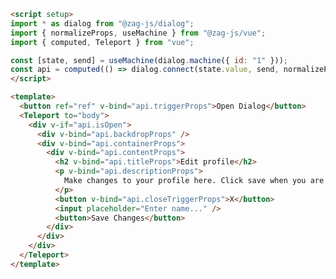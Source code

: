 ```md
<script setup>
import * as dialog from "@zag-js/dialog";
import { normalizeProps, useMachine } from "@zag-js/vue";
import { computed, Teleport } from "vue";

const [state, send] = useMachine(dialog.machine({ id: "1" }));
const api = computed(() => dialog.connect(state.value, send, normalizeProps));
</script>

<template>
  <button ref="ref" v-bind="api.triggerProps">Open Dialog</button>
  <Teleport to="body">
    <div v-if="api.isOpen">
      <div v-bind="api.backdropProps" />
      <div v-bind="api.containerProps">
        <div v-bind="api.contentProps">
          <h2 v-bind="api.titleProps">Edit profile</h2>
          <p v-bind="api.descriptionProps">
            Make changes to your profile here. Click save when you are done.
          </p>
          <button v-bind="api.closeTriggerProps">X</button>
          <input placeholder="Enter name..." />
          <button>Save Changes</button>
        </div>
      </div>
    </div>
  </Teleport>
</template>
```
